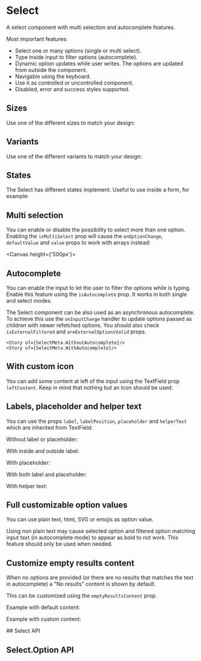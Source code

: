 


<Meta of={SelectMeta} />

# Select

A select component with multi selection and autocomplete features.

Most important features:

- Select one or many options (single or multi select).
- Type inside input to filter options (autocomplete).
- Dynamic option updates while user writes. The options are updated from outside the component.
- Navigable using the keyboard.
- Use it as controlled or uncontrolled component.
- Disabled, error and success styles supported.

<Canvas of={SelectMeta.Playground} />

<Controls />

## Sizes

Use one of the different sizes to match your design:

<Canvas of={SelectMeta.Sizes} />

## Variants

Use one of the different variants to match your design:

<Canvas of={SelectMeta.Variants} />

## States

The Select has different states implement. Useful to use inside a form, for example:

<Canvas>
<Story of={SelectMeta.Default} />
<Story of={SelectMeta.Disabled} />
<Story of={SelectMeta.Error} />
<Story of={SelectMeta.Success} />

</Canvas>

## Multi selection

You can enable or disable the possibility to select more than one option. Enabling the `isMultiSelect` prop will cause the `onOptionChange`, `defaultValue` and `value` props to work with arrays instead:

<Canvas height={'500px'}>
	<Story of={SelectMeta.SingleSelect} />
	<Story of={SelectMeta.MultiSelect} />
</Canvas>

## Autocomplete

You can enable the input to let the user to filter the options while is typing. Enable this feature using the `isAutocomplete` prop. It works in both single and select modes.

The Select component can be also used as an asynchronous autocomplete. To achieve this use the `onInputChange` handler to update options passed as children with newer refetched options. You should also check `isExternalFiltered` and `areExternalOptionsValid` props.

<Canvas>

    <Story of={SelectMeta.WithoutAutocomplete}/>
    <Story of={SelectMeta.WithAutocomplete}/>

</Canvas>

## With custom icon

You can add some content at left of the input using the TextField prop `leftContent`. Keep in mind that nothing but an Icon should be used:

<Canvas of={SelectMeta.WithCustomIcon} />

## Labels, placeholder and helper text

You can use the props `label`, `labelPosition`, `placeholder` and `helperText` which are inherited from TextField:

Without label or placeholder:

<Canvas of={SelectMeta.WithoutLabelAndPlaceholder} />

With inside and outside label:

<Canvas>

<Story of={SelectMeta.InsideLabel} />
<Story of={SelectMeta.OutsideLabel} />
</Canvas>

With placeholder:

<Canvas of={SelectMeta.WithPlaceholder} />

With both label and placeholder:

<Canvas of={SelectMeta.WithLabelAndPlaceholder} />

With helper text:

<Canvas>
<Story of={SelectMeta.WithHelperText} />
<Story of={SelectMeta.WithHelperTextError} />
<Story of={SelectMeta.WithHelperTextSuccess} />
<Story of={SelectMeta.WithHelperTextDisabled} />

</Canvas>

## Full customizable option values

You can use plain text, html, SVG or emojis as option value.

Using non plain text may cause selected option and filtered option matching input text (in autocomplete mode) to appear as bold to not work. This feature should only be used when needed.

<Canvas of={SelectMeta.WithCustomOptions} />

## Customize empty results content

When no options are provided (or there are no results that matches the text in autocomplete) a "No results" content is shown by default.

This can be customized using the `emptyResultsContent` prop.

Example with default content:

<Canvas of={SelectMeta.DefaultEmptyResults} />

Example with custom content:

<Canvas of={SelectMeta.CustomEmptyResults} />
## Select API

<ArgTypes of={Select} />

## Select.Option API

<ArgTypes of={Select.Option} />
